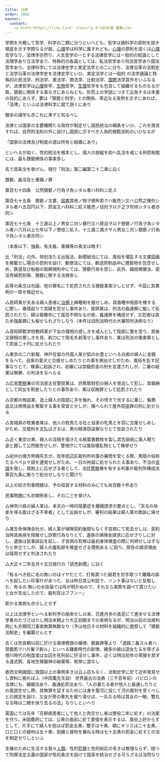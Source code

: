 ```yaml
---
title: 法律
order: 1002
banner:
  content: 
    <a href="https://linx.live" class="p-4">AV女優 募集</a>
---
```


学問を大概して哲学、科学の二類に分つといへども、哲学は諸科学の原則を説き根底を示す学問なるが故、[心理](/main/41-psychology/)学は科学に属すれども、[心理](/main/41-psychology/)の原則を説くは[心理](/main/41-psychology/)哲学なり、法律学亦然り、人生哲学の一とする法律哲学には一般的の総論として法理学あり立法学あり、特殊的の各論としては、私法哲学あり刑法哲学あり国法哲学あり、法律科学にては法律史学と実定法学との二に分ち、法律沿革の法制史と法学沿革の法律学史を法律史学といひ、実定法学とは一般的
の法学通論と特殊的の民法学、刑法学、憲法学、商法学、比較法学、[国際](/main/05-international/)法学其外をいふなるが、法律哲学は[心理](/main/41-psychology/)哲学、[生物](/main/24-biology/)哲学、[生理](/main/42-physiology/)哲学をも包含して組織せるものなるが故、猥褻に関係する事なきにあらねども、形而上の学説につきて云為するは本書の目的にあらず、要は「猥褻と科学」との関係、卑近なる実例を示すにあれば、「法律」といふは法律科学に就て説くにあり

爾余の諸学も亦これに凖ずと知るべし


法律とは国家の主要機関たる政府が制定せし国民統治の綱条をいひ、これを換言すれば、自然的法則の外に設けし国民に示すべき人為的規範法則のいひなるが

「国家の法律及び制度の源は所有と結婚にあり」

といへるが如く、性的統治を根本とし、個人の放縦を抑へ乱淫を戒じる刑罰制裁には、最も猥褻関係の事実多し

先で其条文を挙げん、現行「刑法」第二編第二十二章に曰く

猥褻、姦淫及ヒ重婚ノ罪

第百七十四条　公然猥褻ノ行為ヲ為シタル者ハ科料ニ処ス

第百七十五条　猥褻ノ文書、[図書](/main/36-books/)其他ノ物ヲ頒布若クハ販売シ又ハ公然之陳列シタル者ハ五百円以下、罰金又ハ科料ニ処ス販売ノ目的ヲ以テ之ヲ所持シタル者亦同シ

第百七十七条　十三歳以上ノ男女ニ対シ暴行又ハ脅迫ヲ以テ猥褻ノ行為ヲ為シタル者ハ六月以上七年以下ノ懲役ニ処ス、十三歳ニ満タサル男女ニ対シ猥褻ノ行為ヲ為シタル者亦同シ

（本条以下、強姦、有夫姦、重婚等の条文は略す）

比「刑法」の外、特別法たる出版法、新聞紙法にては、風俗を壊乱する文書図画を掲載せし場合の罰則を設け、郵便法にては、郵送禁制品中に猥褻物を包含せしめ、鉄道及び船舶の取締規則中にては、猥褻行為を禁じ、此外、娼妓検黴法、密淫売婦罰則等、猥褻に関する法規多し


此等の条文は勿論、他の罪名にて処罰されたる猥褻事実少しとせず、今茲に其異例の一斑を略記せん

△医師某が夫ある婦人患者に[治療](/main/43-treatment/)上麻睡剤を服せしめ、其昏睡中陰部を検するに際し、春情起りて其婦を犯せし事件あり、医師某は、刑法の姦通罪に擬して処罰されたり、婦は昏睡中にて諾否不明なるが故、姦通罪を構成せず、又犯者は其ため強姦罪にも擬せられざりしなり（本件は旧刑法時代の大審院判決例なり）


△高知師範学校教師某が下女の寝相の惑しきを戒んとして陰部に墨を塗り、其後又寝相の悪しきを見、剃刀にて陰毛を剃落せし事件あり、某は刑法の傷害罪として罰金二十円に処せられたり

△東京の二六新報、神戸在留の外国人某が狐のお豊といへる白痴の婦人に金銭を与へて、自家の愛犬と交接せしめたりとの事を掲出せしがため、風俗を乱す記事なりとて、検事に起訴され、初審には禁錮罰金の刑を言渡されしが、二審の結果は無罪、の判決を与へらる

△広島[警察](/main/32-police/)署の司法部主任警部某は、詐欺取財犯の婦人を脅迫して犯し、其報酬として同女を釈放したりとの事件あり、某は収賄罪として処罰されたり

△京都の掏盜某、途上婦人の陰部に手を触れ、その愕きて伏するに乗じ、髮飾品又は携帯品を奪取する事を常習とせしが、捕へられて屋外窃盗罪の刑に処せらる

△宮城県の牧業者某は、他人の牧馬たる牡と自家の牝馬とを窃に交尾せしめしがため、交尾料を支払はざるは、男の精液窃盜罪なりとて告訴されたり

△近く東京の某、婦人の淫相を描きたる絵葉書数枚を製し其包装紙に美人眠り姿と題して公然販売せしが、警視庁にては風俗壊乱物として検挙せり

△紀州の南方熊楠先生が、徃年田辺区裁判所判事の審問を受くる際、男陰の俗称たるペぺｐケ語を連発せしがため、一日の拘留に処せられたる事あり、不当の[言語](/main/17-language/)を発し、其制上に応ぜざる者として、法廷[警察](/main/32-police/)権を有する判事が裁判所構成法第百九条に拠りて処分せしなりと聞けり

以上の如き刑事問題は、予の収容する材料のみにても尚百数十件あり

民事問題にも亦類例多し、その二三を挙げん

△神奈川県の婦人某は、本夫の一時的陰萎症を離婚請求の要点とし、「天与の快楽を得る能はざる不幸者」として出訴せしが、審判の結果は婦人某の敗訴に帰せり

△某生命保険会社が、婦人某が保険契約後間もなく子宮病にて死去せしは、契約当時其疾病を隠蔽せし詐欺行為なりとて、遺族の保険金請求に応ぜざりしに対し、遺族は民事訴訟を起し、子宮病の有無は最初身体検査の際に判明せしはずなりと申立てしが、婦人の羞恥部を検査せざる慣例ある
に因り、原告の請求理由は探用せずと判決されたり

△大正十二年五月十五日発行の「読売新聞」に曰く

「有るべき処に毛の無いのはイヤだとて、打角貰つた細君を対手取つて離婚の訴へを起したい珍事什があつた、女は昨日其公判廷で、ソンナ事はないと反駁した、有るの
無いの水掛論では埓が明かぬので、それなら実際を調べて貰ひたいと女が言出したので、裁判官はフフンー」

斯かる実例も亦少しとせず

以上は法律学といへる新科学の舶来せし以来、日進月歩の長足にて進歩せる法律学者のたづさはりし明治末期より大正初期までの実例なるが、明治以前の法規判例にも亦類同刀事実無算無数なり（予は他日その材料を組織的に歴叙して「猥褻法制史」を編纂せんとす

古くは奈良朝以前に於ける唐律模倣の婚律、獣姦罪等より
「道路ニ姦スル者ハ禁錮若クハ片鬢ヲ剃ル」といへる鎌倉時代の新律、穢多の娘は遊女たるを得ざる徳川時代の制度或は女囚を死刑前に奸淫せし事件、近くは明治初年の卑猥を禁ずる違式例、各地生殖器神の破棄等、枚挙に遑なし

泰西文明諸国に我国以上の事例多きは云ふ迄もなく、法制史学に於て近年発見せし資料に拠ればふ（中田薫先生談）
世界最古の法典（三千百年前）バビロンの法律にも、婚姻法あり、姦通処罰法あり、「人の妻たる者が他人と姦通したりとの風説生ぜし際、其無罪を証するためには身を聖河に投じて河の裁判を受くべしとの規定を設け、又女が男の睾丸を握り潰せば、一丸なる時は其女の一眼、雙丸なる時は二眼を抉り去るの法」なりしといへり

英国にては先年「花柳病患者にして他人と肉交せし者は懲役二年に処す」の法案を作り、米国費府にては、公衆の面前に於て愛情を表示するは、風俗上好からずとして、片手にて婦人を抱はば罰金五弗、雙手は十弗、頓にキツスは二十五弗、口と口との接吻は五十弗、抱擁と接吻を兼ねる時は七十五弗の罰金に処すとの法を制定せりしといふ

生殖のために生活する我々[人類](/main/28-humanity/)、性的[犯罪](/main/33-crime/)と性的紛訌の多きは無理ならず、随つて刑罪法定主義の国家が性的条文を設けて国家を統治せざる可らざるは当然なり

